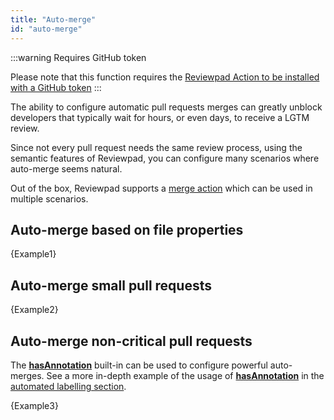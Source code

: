 ```yaml
---
title: "Auto-merge"
id: "auto-merge"
---
```



:::warning Requires GitHub token

Please note that this function requires the [Reviewpad Action to be installed with a GitHub token](/getting-started/installation-action-tokenized)
:::

The ability to configure automatic pull requests merges can greatly unblock developers that typically wait for hours, or even days, to receive a LGTM review.

Since not every pull request needs the same review process, using the semantic features of Reviewpad, you can configure many scenarios where auto-merge seems natural.

Out of the box, Reviewpad supports a [merge action](/guides/built-ins#merge) which can be used in multiple scenarios.

## Auto-merge based on file properties

<CodeBlock language="yml">{Example1}</CodeBlock>

## Auto-merge small pull requests

<CodeBlock language="yml">{Example2}</CodeBlock>

## Auto-merge non-critical pull requests

The [**hasAnnotation**](/guides/built-ins#hasannotation) built-in can be used to configure powerful auto-merges. See a more in-depth example of the usage of [**hasAnnotation**](/guides/built-ins#hasannotation) in the [automated labelling section](/use-cases/label-critical-changes-with-semantic-code-annotations).

<CodeBlock language="yml">{Example3}</CodeBlock>
